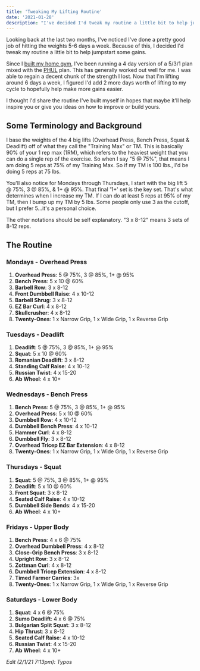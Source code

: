 ```yaml
---
title: 'Tweaking My Lifting Routine'
date: '2021-01-28'
description: "I've decided I'd tweak my routine a little bit to help jumpstart some gains." 
---
```


Looking back at the last two months, I've noticed I've done a pretty good job of hitting the weights 5-6 days a week. Because of this, I decided I'd tweak my routine a little bit to help jumpstart some gains.

Since I [built my home gym](/2020/08/04/so-i-finally-built-a-home-gym.html), I've been running a 4 day version of a 5/3/1 plan mixed with the [PHUL](https://www.muscleandstrength.com/workouts/phul-workout) plan. This has generally worked out well for me. I was able to regain a decent chunk of the strength I lost. Now that I'm lifting around 6 days a week, I figured I'd add 2 more days worth of lifting to my cycle to hopefully help make more gains easier.

I thought I'd share the routine I've built myself in hopes that maybe it'll help inspire you or give you ideas on how to improve or build yours.

## Some Terminology and Background

I base the weights of the 4 big lifts (Overhead Press, Bench Press, Squat & Deadlift) off of what they call the "Training Max" or TM. This is basically 90% of your 1 rep max (1RM), which refers to the heaviest weight that you can do a single rep of the exercise. So when I say "5 @ 75%", that means I am doing 5 reps at 75% of my Training Max. So if my TM is 100 lbs., I'd be doing 5 reps at 75 lbs.

You'll also notice for Mondays through Thursdays, I start with the big lift 5 @ 75%, 3 @ 85%, & 1+ @ 95%. That final '1+' set is the key set. That's what determines when I increase my TM. If I can do at least 5 reps at 95% of my TM, then I bump up my TM by 5 lbs. Some people only use 3 as the cutoff, but I prefer 5...it's a personal choice.

The other notations should be self explanatory. "3 x 8-12" means 3 sets of 8-12 reps.

## The Routine

### Mondays - Overhead Press

1. **Overhead Press**: 5 @ 75%, 3 @ 85%, 1+ @ 95%
2. **Bench Press**: 5 x 10 @ 60%
3. **Barbell Row**: 3 x 8-12
4. **Front Dumbbell Raise**: 4 x 10-12
5. **Barbell Shrug**: 3 x 8-12
6. **EZ Bar Curl**: 4 x 8-12
7. **Skullcrusher**: 4 x 8-12
8. **Twenty-Ones**: 1 x Narrow Grip, 1 x Wide Grip, 1 x Reverse Grip

### Tuesdays - Deadlift

1. **Deadlift**: 5 @ 75%, 3 @ 85%, 1+ @ 95%
2. **Squat**: 5 x 10 @ 60%
3. **Romanian Deadlift**: 3 x 8-12
4. **Standing Calf Raise**: 4 x 10-12
5. **Russian Twist**: 4 x 15-20
6. **Ab Wheel**: 4 x 10+

### Wednesdays - Bench Press

1. **Bench Press**: 5 @ 75%, 3 @ 85%, 1+ @ 95%
2. **Overhead Press**: 5 x 10 @ 60%
3. **Dumbbell Row**: 4 x 10-12
4. **Dumbbell Bench Press**: 4 x 10-12
5. **Hammer Curl**: 4 x 8-12
6. **Dumbbell Fly**: 3 x 8-12
7. **Overhead Tricep EZ Bar Extension**: 4 x 8-12
8. **Twenty-Ones**: 1 x Narrow Grip, 1 x Wide Grip, 1 x Reverse Grip

### Thursdays - Squat

1. **Squat**: 5 @ 75%, 3 @ 85%, 1+ @ 95%
2. **Deadlift**: 5 x 10 @ 60%
3. **Front Squat**: 3 x 8-12
4. **Seated Calf Raise**: 4 x 10-12
5. **Dumbbell Side Bends**: 4 x 15-20
6. **Ab Wheel**: 4 x 10+

### Fridays - Upper Body

1. **Bench Press**: 4 x 6 @ 75%
2. **Overhead Dumbbell Press**: 4 x 8-12
3. **Close-Grip Bench Press**: 3 x 8-12
4. **Upright Row**: 3 x 8-12
5. **Zottman Curl**: 4 x 8-12
6. **Dumbbell Tricep Extension**: 4 x 8-12
7. **Timed Farmer Carries**: 3x
8. **Twenty-Ones**: 1 x Narrow Grip, 1 x Wide Grip, 1 x Reverse Grip

### Saturdays - Lower Body

1. **Squat**: 4 x 6 @ 75%
2. **Sumo Deadlift**: 4 x 6 @ 75%
3. **Bulgarian Split Squat**: 3 x 8-12
4. **Hip Thrust**: 3 x 8-12
5. **Seated Calf Raise**: 4 x 10-12
6. **Russian Twist**: 4 x 15-20
7. **Ab Wheel**: 4 x 10+

_Edit (2/1/21 7:13pm): Typos_
